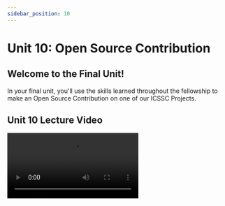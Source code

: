 ```yaml
---
sidebar_position: 10
---
```



# Unit 10: Open Source Contribution

## Welcome to the Final Unit!
In your final unit, you'll use the skills learned throughout the fellowship to make an Open Source Contribution on one of our ICSSC Projects. 

## Unit 10 Lecture Video
<Video src="https://www.youtube.com/embed/jk3LCtFAb9Y" />

:::note
The ICSSC Github Organization was renamed from "ICSSC Projects" to just "ICSSC".  
Also, some of the AntAlmanac code seen in the video may look different from the current state of the project.
:::

## What is Open Source?
Open source software projects have their source code completely available for anyone to use and improve.
Most open source projects have their code on GitHub.
This makes it extremely easy for people to contribute to them. 

:::note Fun Fact
ICSSC projects are all open sourced. Over 50 students have contributed to the projects!
:::

## Making an Open Source Contribution

1. **Fork a project**

![Fork a project](../static/img/unit10/fork.png)

2. **Clone your forked project**

![Clone your forked project](../static/img/unit10/clone-fork.png)

3. **Make and commit changes**
```bash
git add <files>
git commit -m "Message"
```

4. **Push your changes to your forked project**
```bash
git push
```

5. **Open a pull request**

![Open a pull request](../static/img/unit10/open-pr.png)

![Create a pull request](../static/img/unit10/create-pr.png)


6. **Complete the Review Process**
Now you wait for your changes to be approved by a project maintainer. 

They might request additional changes before they approve your code and merge it into the project.
Making changes to an existing pull request is super easy.
From your computer, you simply commit the new changes and push.
The pull request should be automatically updated.

## Assignment

Your final task for the Fellowship will be to make a contribution to one of the [ICSSC Projects](https://github.com/icssc)!
We've set aside some simple issues with the `Fellowship` tag for y'all to work on.

- [AntAlmanac Issues](https://github.com/icssc/AntAlmanac/issues?q=is%3Aissue+is%3Aopen+label%3Afellowship)
- [PeterPortal API Issues](https://github.com/icssc/peterportal-public-api/issues?q=is%3Aissue+is%3Aopen+label%3Afellowship)
- [PeterPortal Client Issues](https://github.com/icssc/peterportal-client/issues?q=is%3Aissue+is%3Aopen+label%3Afellowship)
- [Zotistics Issues](https://github.com/icssc/Zotistics/issues?q=is%3Aissue+is%3Aopen+label%3Afellowship)
- [Fellowship Website Issues](https://github.com/icssc/fellowship/issues?q=is%3Aissue+is%3Aopen+label%3Afellowship)

Once you've found an issue that you like, leave a comment on it to claim the task.
You are only allowed to do one issue with the `Fellowship` tag because we want to make sure there are enough tasks for everyone.

However you are not limited to just these issues.
If you'd rather try a harder issue or if have your own idea for how to improve a project, feel free to do so!
You can work on as many other issues as you like.

If you have any questions about the projects, ask in the project Discord channels!  
#api-developers, #antalmanac, #peterportal-core, #zotistics

**Required Tasks**

- Open a Pull Request
- Complete the Feedback Survey

### Due Date
Saturday, June 11th at 11:59pm

### Submission

The first page of this Google Form is for the Capstone Assignment.

<iframe src="https://forms.gle/oxSxaeJW9c7th5FH9" width="640" height="1056" frameborder="0" marginheight="0" marginwidth="0">Loading…</iframe>

The second page is the Feedback Survey for the Fellowship. 

<iframe src="https://docs.google.com/forms/d/e/1FAIpQLSd79Z281FbUYdX3crbO7C2LdA3-Gdka5qhOdc70dznewQi8Cg/viewform" width="640" height="1056" frameborder="0" marginheight="0" marginwidth="0">Loading…</iframe>

### External Resources

- [Git With The Flow](https://www.notion.so/Git-With-The-Flow-20cf67a557ec492c9b801396b27a51cf)
- [How to Contribute to the API](https://api.peterportal.org/Contributing/how_to_contribute/)
- [https://www.dataschool.io/how-to-contribute-on-github/](https://www.dataschool.io/how-to-contribute-on-github/)
- [How to Open Source Like a Pro - Ben Awad](https://www.youtube.com/watch?v=MT6M_sqAuZo) (parody)
- Friendly Open Source Projects for beginners: [https://www.firsttimersonly.com/](https://www.firsttimersonly.com/)

